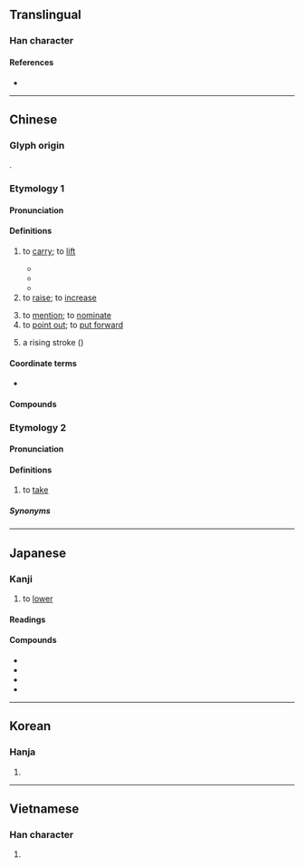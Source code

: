 {{character info/new}}
==Translingual==
{{stroke order|strokes=12}}
{{stroke order|type=animate}}

===Han character===
{{Han char|rn=64|rad=手|as=09|sn=12|four=56081|canj=QAMO|ids=⿰扌是}}

====References====
* {{Han ref|kx=0441.220|dkj=12344|dj=0792.170|hdz=31915.020|uh=63D0|ud=25552|bh=B4A3|bd=46243}}

----

==Chinese==

===Glyph origin===
{{Han etym}}
{{Han compound|手|alt1=扌|t1=hand|是|ls=psc|c1=s|c2=p}}.

===Etymology 1===
{{zh-forms}}

====Pronunciation====
{{zh-pron
|m=tí
|c=tai4
|h=pfs=thì
|md=tì
|mn=thê/xm:the/xm,zz:ti
|w=3di
|mc=y
|oc=y
|ma=y
|cat=v,n
}}

====Definitions====
{{zh-hanzi}}

# to [[carry]]; to [[lift]]
#: {{zh-x|提 得{de} 動|to be able to '''carry'''}}
#: {{zh-x|提 不 動|to be unable to '''carry'''}}
#* {{zh-x|這 瓶 酒 我 提 不 起來。|I can't '''lift''' this bottle of wine.}}
#* {{zh-x|把 箱子 提 到 那邊|to '''carry''' the box over there}}
#* {{zh-x|肩 上 提 着 一個 籃子|to '''carry''' a basket on the shoulder}}
# to [[raise]]; to [[increase]]
#: {{zh-x|提價|to increase price}}
# to [[mention]]; to [[nominate]]
# to [[point out]]; to [[put forward]]
#: {{zh-x|提出|to point out}}
# {{lb|zh|Chinese calligraphy}} a rising stroke ({{m|mul|㇀}})

====Coordinate terms====
* {{list:basic character strokes/zh}}

====Compounds====
{{zh-der|提供|一字不提|一手提拔|一條提|一闡提|不提|不提防|中提琴|中音提琴|休提|低音提琴|借提|偏提|別提|前提|勾提|反提|單提|大前提|大提琴|孩提|安提阿 |小前提|小提琴|左挈右提|左提右挈|帕提亞|懷鉛提槧|戲提調|手提包|手提式|手提箱|手提袋|拘提|招提|挈榼提壺|振衣提領|振領提綱|掂提|提不起勁|提交|提人|提倡|提偶|提價|提兵|提出|提刀|提刀弄斧|提前|提劍汗馬|提包|提升|提及|提取|提口拔舌|提名|提問|提單|提報|提塘|提壺|提壺蘆|提婆|提婆達多|提子|提存|提學|提學道|提審|提封|提心吊膽|提心在口|提心弔膽|提成|提戲|提拔|提挈|提振|提掇|提掖|提控|提摩太書|提撕|提撥|提攜|提早|提昇|提根兒|提案|提梁|提款|提款卡|提款機|提溜|提溜著心|提灌|提煉|提燈|提爐|提牌執戟|提牢|提牢官|提琴|提甕出汲|提盒|提省|提督|提破|提示|提示人|提神|提票|提稱語|提筆|提筒|提籃|提綱|提綱挈領|提線|提線木偶|提罐|提耳|提腕|提舉|提舍尼|提花|提葫蘆|提行|提補|提製|提要|提親|提訊|提詞|提調|提請|提議|提貨單|提起|提起公訴|提過|提選|提醒|提鈴喝號|提防|提鞋|提頭|提頭知尾|提香|提高|提齁|握綱提領|攝提|朱提|李提摩太|梜提|波提且利|照提|牌提|狗兔聽提|相提並論|絕口不提|纏提|羅塞提|耳提面命|耳提面訓|胡盧提|舉綱提領|菩提|菩提子|菩提樹|菩提流志|菩提流支|菩提迦耶|菩提達摩|葫蘆提|褓抱提攜|負老提幼|辛辛那提|酒提|釋提桓因|鉤元提要|鉤玄提要|關提|阿提密斯|隻字不提|面命耳提}}

===Etymology 2===
{{zh-forms|alt=拿,摕}}

====Pronunciation====
{{zh-pron
|mn=xm,zz,tp,kh,tn,lk,km,mg,hc,tc:the̍h/qz,mg:thoe̍h/sx,yl:thē/twv:e̍h
|cat=v
}}

====Definitions====
{{zh-hanzi}}

# {{lb|zh|Min Nan|dialectal Hakka}} to [[take]]

=====Synonyms=====
{{zh-dial|拿}}

{{zh-cat|Beginning}}

----

==Japanese==

===Kanji===
{{ja-kanji|grade=5|rs=手09}}

# to [[lower]]

====Readings====
{{ja-readings
|goon=だい
|kanon=てい
|toon=ちょう
|kun=さ-げる
}}

====Compounds====
{{der-top|Compounds}}
* {{ja-r|提供|ていきょう}}
* {{ja-r|提出|ていしゅつ}}
* {{ja-r|前提|ぜんてい}}
* {{ja-r|提灯|ちょうちん}}
{{der-bottom}}

----

==Korean==

===Hanja===
{{ko-hanja|hangeul=[[제]], [[시]]|eumhun=끌다, 거느리다|rv=je, si|mr=che, si|y=cey, si}}

# {{defn|lang=ko|sort=手09}}

----

==Vietnamese==

===Han character===
{{vi-hantu|[[đề]], [[đè]], [[dè]], [[rề]], [[chặn]], [[chẵn]], [[chề]], [[dề]], [[nhè]], [[re]], [[rè]]|rs=手09}}

# {{defn|lang=vi|sort=手09}}